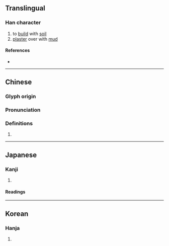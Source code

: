 {{character info/new}}
==Translingual==

===Han character===
{{Han char|rn=32|rad=土|as=11|sn=14|four=44114|canj=GTLM|ids=⿰土堇}}

# to [[build]] with [[soil]]
# [[plaster]] over with [[mud]]

====References====
* {{Han ref|kx=0238.080|dkj=05427|dj=0476.150|hdz=10477.110|uh=5890|ud=22672|bh=E158|bd=57688}}

----

==Chinese==
{{zh-forms}}

===Glyph origin===
{{Han etym}}

===Pronunciation===
{{zh-pron
|m=jìn
|c=gan2,gan6
|mc=y
|oc=y
|cat=
}}

===Definitions===
{{zh-hanzi}}

# {{rfdef|zh}}

----

==Japanese==

===Kanji===
{{ja-kanji|grade=|rs=土11}}

# {{defn|lang=ja|sort=土11}}

====Readings====
{{ja-readings
|on=きん, ごん
|kun=ぬ-る, ねばつち}}

----

==Korean==

===Hanja===
{{ko-hanja|hangeul=근}}

# {{defn|lang=ko|sort=土11}}